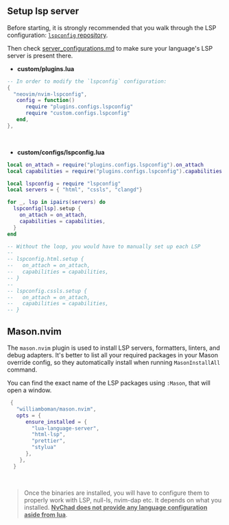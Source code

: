## Setup lsp server

Before starting, it is strongly recommended that you walk through the LSP configuration: [`lspconfig` repository](https://github.com/neovim/nvim-lspconfig).

Then check [server_configurations.md](https://github.com/neovim/nvim-lspconfig/blob/master/doc/server_configurations.md) to make sure your language's LSP server is present there. 

- **custom/plugins.lua**

```lua
-- In order to modify the `lspconfig` configuration:
{
  "neovim/nvim-lspconfig",
   config = function()
      require "plugins.configs.lspconfig"
      require "custom.configs.lspconfig"
   end,
},
```

<br />

- **custom/configs/lspconfig.lua**

```lua
local on_attach = require("plugins.configs.lspconfig").on_attach
local capabilities = require("plugins.configs.lspconfig").capabilities

local lspconfig = require "lspconfig"
local servers = { "html", "cssls", "clangd"}

for _, lsp in ipairs(servers) do
  lspconfig[lsp].setup {
    on_attach = on_attach,
    capabilities = capabilities,
  }
end

-- Without the loop, you would have to manually set up each LSP 
-- 
-- lspconfig.html.setup {
--   on_attach = on_attach,
--   capabilities = capabilities,
-- }
--
-- lspconfig.cssls.setup {
--   on_attach = on_attach,
--   capabilities = capabilities,
-- }
```
## Mason.nvim

The `mason.nvim` plugin is used to install LSP servers, formatters, linters, and debug adapters. It's better to list all your required packages in your Mason override config, so they automatically install when running `MasonInstallAll` command.

You can find the exact name of the LSP packages using `:Mason`, that will open a window.

```lua
 {
   "williamboman/mason.nvim",
   opts = {
      ensure_installed = {
        "lua-language-server",
        "html-lsp",
        "prettier",
        "stylua"
      },
    },
  }
```

<br />

> Once the binaries are installed, you will have to configure them to properly work with LSP, null-ls, nvim-dap etc. It depends on what you installed. <u>**NvChad does not provide any language configuration aside from lua**</u>.
